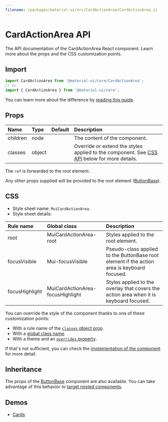 ```yaml
---
filename: /packages/material-ui/src/CardActionArea/CardActionArea.js
---
```



<!--- This documentation is automatically generated, do not try to edit it. -->

# CardActionArea API

<p className="description">The API documentation of the CardActionArea React component. Learn more about the props and the CSS customization points.</p>

## Import

```js
import CardActionArea from '@material-ui/core/CardActionArea';
// or
import { CardActionArea } from '@material-ui/core';
```

You can learn more about the difference by [reading this guide](/guides/minimizing-bundle-size/).



## Props

| Name | Type | Default | Description |
|:-----|:-----|:--------|:------------|
| <span className="prop-name">children</span> | <span className="prop-type">node</span> |  | The content of the component. |
| <span className="prop-name">classes</span> | <span className="prop-type">object</span> |  | Override or extend the styles applied to the component. See [CSS API](#css) below for more details. |

The `ref` is forwarded to the root element.

Any other props supplied will be provided to the root element ([ButtonBase](/api/button-base/)).

## CSS

- Style sheet name: `MuiCardActionArea`.
- Style sheet details:

| Rule name | Global class | Description |
|:-----|:-------------|:------------|
| <span className="prop-name">root</span> | <span className="prop-name">MuiCardActionArea-root</span> | Styles applied to the root element.
| <span className="prop-name">focusVisible</span> | <span className="prop-name">Mui-focusVisible</span> | Pseudo-class applied to the ButtonBase root element if the action area is keyboard focused.
| <span className="prop-name">focusHighlight</span> | <span className="prop-name">MuiCardActionArea-focusHighlight</span> | Styles applied to the overlay that covers the action area when it is keyboard focused.

You can override the style of the component thanks to one of these customization points:

- With a rule name of the [`classes` object prop](/customization/components/#overriding-styles-with-classes).
- With a [global class name](/customization/components/#overriding-styles-with-global-class-names).
- With a theme and an [`overrides` property](/customization/globals/#css).

If that's not sufficient, you can check the [implementation of the component](https://github.com/mui-org/material-ui/blob/master/packages/material-ui/src/CardActionArea/CardActionArea.js) for more detail.

## Inheritance

The props of the [ButtonBase](/api/button-base/) component are also available.
You can take advantage of this behavior to [target nested components](/guides/api/#spread).

## Demos

- [Cards](/components/cards/)

